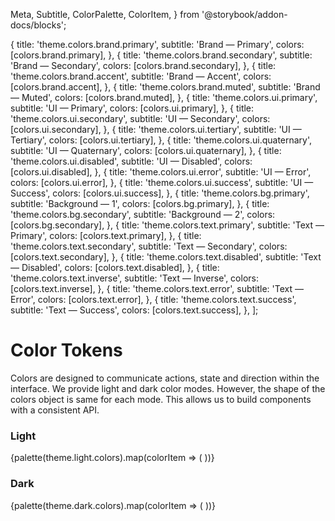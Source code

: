   Meta,
  Subtitle,
  ColorPalette,
  ColorItem,
} from '@storybook/addon-docs/blocks';

<Meta title="Foundations/Color Tokens" />

  {
    title: 'theme.colors.brand.primary',
    subtitle: 'Brand — Primary',
    colors: [colors.brand.primary],
  },
  {
    title: 'theme.colors.brand.secondary',
    subtitle: 'Brand — Secondary',
    colors: [colors.brand.secondary],
  },
  {
    title: 'theme.colors.brand.accent',
    subtitle: 'Brand — Accent',
    colors: [colors.brand.accent],
  },
  {
    title: 'theme.colors.brand.muted',
    subtitle: 'Brand — Muted',
    colors: [colors.brand.muted],
  },
  {
    title: 'theme.colors.ui.primary',
    subtitle: 'UI — Primary',
    colors: [colors.ui.primary],
  },
  {
    title: 'theme.colors.ui.secondary',
    subtitle: 'UI — Secondary',
    colors: [colors.ui.secondary],
  },
  {
    title: 'theme.colors.ui.tertiary',
    subtitle: 'UI — Tertiary',
    colors: [colors.ui.tertiary],
  },
  {
    title: 'theme.colors.ui.quaternary',
    subtitle: 'UI — Quaternary',
    colors: [colors.ui.quaternary],
  },
  {
    title: 'theme.colors.ui.disabled',
    subtitle: 'UI — Disabled',
    colors: [colors.ui.disabled],
  },
  {
    title: 'theme.colors.ui.error',
    subtitle: 'UI — Error',
    colors: [colors.ui.error],
  },
  {
    title: 'theme.colors.ui.success',
    subtitle: 'UI — Success',
    colors: [colors.ui.success],
  },
  {
    title: 'theme.colors.bg.primary',
    subtitle: 'Background — 1',
    colors: [colors.bg.primary],
  },
  {
    title: 'theme.colors.bg.secondary',
    subtitle: 'Background — 2',
    colors: [colors.bg.secondary],
  },
  {
    title: 'theme.colors.text.primary',
    subtitle: 'Text — Primary',
    colors: [colors.text.primary],
  },
  {
    title: 'theme.colors.text.secondary',
    subtitle: 'Text — Secondary',
    colors: [colors.text.secondary],
  },
  {
    title: 'theme.colors.text.disabled',
    subtitle: 'Text — Disabled',
    colors: [colors.text.disabled],
  },
  {
    title: 'theme.colors.text.inverse',
    subtitle: 'Text — Inverse',
    colors: [colors.text.inverse],
  },
  {
    title: 'theme.colors.text.error',
    subtitle: 'Text — Error',
    colors: [colors.text.error],
  },
  {
    title: 'theme.colors.text.success',
    subtitle: 'Text — Success',
    colors: [colors.text.success],
  },
];

# Color Tokens

<Subtitle>
  Colors are designed to communicate actions, state and direction within the
  interface. We provide light and dark color modes. However, the shape of the
  colors object is same for each mode. This allows us to build components with a
  consistent API.
</Subtitle>

### Light

<ColorPalette>
  {palette(theme.light.colors).map(colorItem => (
    <ColorItem key={colorItem.title} {...colorItem} />
  ))}
</ColorPalette>

### Dark

<ColorPalette>
  {palette(theme.dark.colors).map(colorItem => (
    <ColorItem key={colorItem.title} {...colorItem} />
  ))}
</ColorPalette>